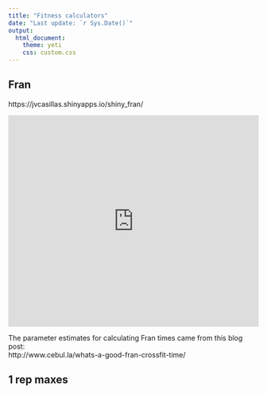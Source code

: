 ```yaml
---
title: "Fitness calculators"
date: "Last update: `r Sys.Date()`"
output: 
  html_document: 
    theme: yeti
    css: custom.css
---
```


## Fran

https://jvcasillas.shinyapps.io/shiny_fran/

<iframe src="https://jvcasillas.shinyapps.io/shiny_fran/" style="border:none;" height="425" width="100%"></iframe>

The parameter estimates for calculating Fran times came from this blog post:  
http://www.cebul.la/whats-a-good-fran-crossfit-time/


## 1 rep maxes


